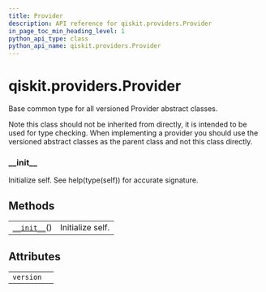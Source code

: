 ```yaml
---
title: Provider
description: API reference for qiskit.providers.Provider
in_page_toc_min_heading_level: 1
python_api_type: class
python_api_name: qiskit.providers.Provider
---
```


# qiskit.providers.Provider

<Class id="qiskit.providers.Provider" isDedicatedPage={true} github="https://github.com/qiskit/qiskit/tree/stable/0.17/qiskit/providers/provider.py" signature="Provider">
  Base common type for all versioned Provider abstract classes.

  Note this class should not be inherited from directly, it is intended to be used for type checking. When implementing a provider you should use the versioned abstract classes as the parent class and not this class directly.

  ### \_\_init\_\_

  <Function id="qiskit.providers.Provider.__init__" name="__init__" signature="__init__()">
    Initialize self. See help(type(self)) for accurate signature.
  </Function>

  ## Methods

  |                                                                                          |                  |
  | ---------------------------------------------------------------------------------------- | ---------------- |
  | [`__init__`](#qiskit.providers.Provider.__init__ "qiskit.providers.Provider.__init__")() | Initialize self. |

  ## Attributes

  |           |   |
  | --------- | - |
  | `version` |   |
</Class>

